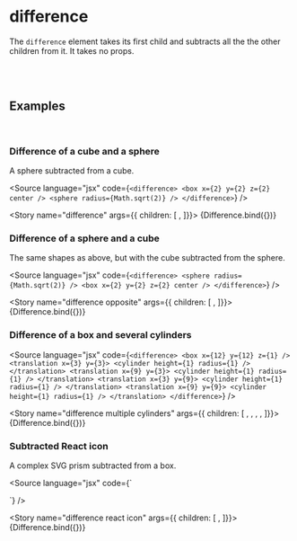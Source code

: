 

<Meta title="Reference/Operations/Difference" />

# difference

The `difference` element takes its first child and subtracts all the the other children from it. It takes no props.

<br/><br/>

## Examples

<br />

### Difference of a cube and a sphere

A sphere subtracted from a cube.

<Source language="jsx" code={`
<difference>
  <box x={2} y={2} z={2} center />
  <sphere radius={Math.sqrt(2)} />
</difference>
`} />

<Story name="difference" args={{ children: [
  <box x={2} y={2} z={2} center />,
  <sphere radius={Math.sqrt(2)} />
]}}>
  {Difference.bind({})}
</Story>

### Difference of a sphere and a cube

The same shapes as above, but with the cube subtracted from the sphere.

<Source language="jsx" code={`
<difference>
  <sphere radius={Math.sqrt(2)} />
  <box x={2} y={2} z={2} center />
</difference>
`} />

<Story name="difference opposite" args={{ children: [
  <sphere radius={Math.sqrt(2)} />,
  <box x={2} y={2} z={2} center />
]}}>
  {Difference.bind({})}
</Story>

### Difference of a box and several cylinders

<Source language="jsx" code={`
<difference>
  <box x={12} y={12} z={1} />
  <translation x={3} y={3}>
    <cylinder height={1} radius={1} />
  </translation>
  <translation x={9} y={3}>
    <cylinder height={1} radius={1} />
  </translation>
  <translation x={3} y={9}>
    <cylinder height={1} radius={1} />
  </translation>
  <translation x={9} y={9}>
    <cylinder height={1} radius={1} />
  </translation>
</difference>
`} />

<Story name="difference multiple cylinders" args={{ children: [
  <box x={12} y={12} z={1} />,
  <translation x={3} y={3}>
    <cylinder height={1} radius={1} />
  </translation>,
  <translation x={9} y={3}>
    <cylinder height={1} radius={1} />
  </translation>,
  <translation x={3} y={9}>
    <cylinder height={1} radius={1} />
  </translation>,
  <translation x={9} y={9}>
    <cylinder height={1} radius={1} />
  </translation>
]}}>
  {Difference.bind({})}
</Story>

### Subtracted React icon

A complex SVG prism subtracted from a box.

<Source language="jsx" code={`

<difference>
  <box x={8} y={8} z={1} />
  <prism z={1} profile={reactIcon} />
</difference>
`} />

<Story name="difference react icon" args={{ children: [
  <box x={8} y={8} z={1} />,
  <prism z={1} profile={reactIcon([4,-4])} />
]}}>
  {Difference.bind({})}
</Story>
